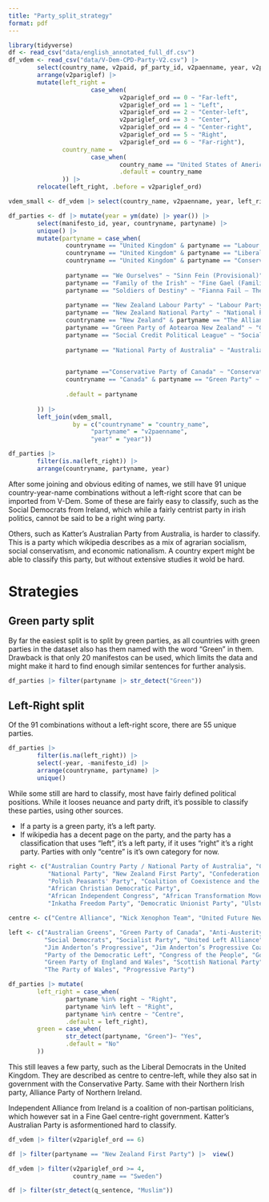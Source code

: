 ---
title: "Party_split_strategy"
format: pdf
---

```{r}
library(tidyverse)
df <- read_csv("data/english_annotated_full_df.csv")
df_vdem <- read_csv("data/V-Dem-CPD-Party-V2.csv") |>
        select(country_name, v2paid, pf_party_id, v2paenname, year, v2pariglef, v2pariglef_ord, v2paimmig, v2paimmig_ord, v2paculsup) |> 
        arrange(v2pariglef) |> 
        mutate(left_right = 
                       case_when(
                               v2pariglef_ord == 0 ~ "Far-left",
                               v2pariglef_ord == 1 ~ "Left",
                               v2pariglef_ord == 2 ~ "Center-left",
                               v2pariglef_ord == 3 ~ "Center",
                               v2pariglef_ord == 4 ~ "Center-right",
                               v2pariglef_ord == 5 ~ "Right",
                               v2pariglef_ord == 6 ~ "Far-right"),
               country_name = 
                       case_when(
                               country_name == "United States of America" ~ "United States", 
                               .default = country_name
               )) |> 
        relocate(left_right, .before = v2pariglef_ord)

vdem_small <- df_vdem |> select(country_name, v2paenname, year, left_right)
```


```{r}
df_parties <- df |> mutate(year = ym(date) |> year()) |> 
        select(manifesto_id, year, countryname, partyname) |> 
        unique() |> 
        mutate(partyname = case_when(
                countryname == "United Kingdom" & partyname == "Labour Party" ~ "Labour",
                countryname == "United Kingdom" & partyname == "Liberal Party" ~ "Liberal Democrats",
                countryname == "United Kingdom" & partyname == "Conservative Party" ~ "Conservatives",
                
                partyname == "We Ourselves" ~ "Sinn Fein (Provisional)", 
                partyname == "Family of the Irish" ~ "Fine Gael (Familiy of the Irish)",
                partyname == "Soldiers of Destiny" ~ "Fianna Fail – The Republican Party", 
                
                partyname == "New Zealand Labour Party" ~ "Labour Party",
                partyname == "New Zealand National Party" ~ "National Party", 
                countryname == "New Zealand" & partyname == "The Alliance" ~ "Alliance",
                partyname == "Green Party of Aotearoa New Zealand" ~ "Green Party", 
                partyname == "Social Credit Political League" ~ "Social Credit / Democratic Party",
                
                partyname == "National Party of Australia" ~ "Australian Country Party / National Party of Australia",

                
                partyname =="Conservative Party of Canada" ~ "Conservative Party of Canada (2003)",
                countryname == "Canada" & partyname == "Green Party" ~ "Green Party of Canada",
        
                .default = partyname
                
        )) |> 
        left_join(vdem_small, 
                  by = c("countryname" = "country_name", 
                       "partyname" = "v2paenname",
                       "year" = "year")) 

df_parties |> 
        filter(is.na(left_right)) |> 
        arrange(countryname, partyname, year)
```

After some joining and obvious editing of names, we still have 91 unique country-year-name combinations without a left-right score that can be imported from V-Dem. Some of these are fairly easy to classify, such as the Social Democrats from Ireland, which while a fairly centrist party in irish politics, cannot be said to be a right wing party.  

Others, such as Katter's Australian Party from Australia, is harder to classify. This is a party which wikipedia describes as a mix of agrarian socialism, social conservatism, and economic nationalism. A country expert might be able to classify this party, but without extensive studies it wold be hard. 

# Strategies
## Green party split

By far the easiest split is to split by green parties, as all countries with green parties in the dataset also has them named with the word "Green" in them. Drawback is that only 20 manifestos can be used, which limits the data and might make it hard to find enough similar sentences for further analysis.  

```{r}
df_parties |> filter(partyname |> str_detect("Green"))
```

## Left-Right split

Of the 91 combinations without a left-right score, there are 55 unique parties. 

```{r}
df_parties |> 
        filter(is.na(left_right)) |> 
        select(-year, -manifesto_id) |> 
        arrange(countryname, partyname) |>
        unique()
```

While some still are hard to classify, most have fairly defined political positions. While it looses neuance and party drift, it's possible to classify these parties, using other sources.

- If a party is a green party, it's a left party. 
- If wikipedia has a decent page on the party, and the party has a classification that uses "left", it's a left party, if it uses "right" it's a right party. Parties with only "centre" is it's own category for now. 

```{r}
right <- c("Australian Country Party / National Party of Australia", "Country Liberal Party", "Progressive Democrats", "ACT New Zealand", 
           "National Party", "New Zealand First Party", "Confederation for an Independent Poland", "Democratic Union", 
           "Polish Peasants' Party", "Coalition of Coexistence and the Hungarian Christian-Democratic Movement", 
           "African Christian Democratic Party", 
           "African Independent Congress", "African Transformation Movement", "Democratic Party", "Freedom Front Plus", 
           "Inkatha Freedom Party", "Democratic Unionist Party", "Ulster Unionist Party", "Republican Party")

centre <- c("Centre Alliance", "Nick Xenophon Team", "United Future New Zealand", "Liberal Democrats", "Alliance Party of Northern Ireland")  

left <- c("Australian Greens", "Green Party of Canada", "Anti-Austerity Alliance", "Green Party", "People Before Profit", 
          "Social Democrats", "Socialist Party", "United Left Alliance", "Workers and Unemployment Action", "National Democratic Assembly",
          "Jim Anderton’s Progressive", "Jim Anderton’s Progressive Coalition", "Labour Party", "Mana Party", "Māori Party", "Union of Labour",
          "Party of the Democratic Left", "Congress of the People", "Good", "National Freedom Party", "United Democratic Movement", 
          "Green Party of England and Wales", "Scottish National Party", "Sinn Fein (Provisional)", "Social Democratic and Labour Party", 
          "The Party of Wales", "Progressive Party")

df_parties |> mutate(
        left_right = case_when(
                partyname %in% right ~ "Right",
                partyname %in% left ~ "Right",
                partyname %in% centre ~ "Centre", 
                .default = left_right),
        green = case_when(
                str_detect(partyname, "Green")~ "Yes", 
                .default = "No"
        ))
```

This still leaves a few party, such as the Liberal Democrats in the United Kingdom. They are described as centre to centre-left, while they also sat in government with the Conservative Party. Same with their Northern Irish party, Alliance Party of Northern Ireland. 

Independent Alliance from Ireland is a coalition of non-partisan politicians, which however sat in a Fine Gael centre-right government. Katter's Australian Party is asformentioned hard to classify. 

```{r}
df_vdem |> filter(v2pariglef_ord == 6)
```

```{r}
df |> filter(partyname == "New Zealand First Party") |>  view()
```

```{r}
df_vdem |> filter(v2pariglef_ord >= 4,
                  country_name == "Sweden")
```

```{r}
df |> filter(str_detect(q_sentence, "Muslim"))
```

